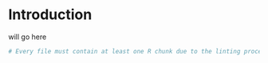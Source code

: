 # Introduction {#intro}

will go here

```r
# Every file must contain at least one R chunk due to the linting process.
```

